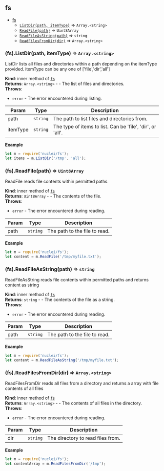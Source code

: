 <a name="module_fs"></a>

## fs

* [fs](#module_fs)
    * [`ListDir(path, itemType)`](#module_fs..ListDir) ⇒ <code>Array.&lt;string&gt;</code>
    * [`ReadFile(path)`](#module_fs..ReadFile) ⇒ <code>Uint8Array</code>
    * [`ReadFileAsString(path)`](#module_fs..ReadFileAsString) ⇒ <code>string</code>
    * [`ReadFilesFromDir(dir)`](#module_fs..ReadFilesFromDir) ⇒ <code>Array.&lt;string&gt;</code>

<a name="module_fs..ListDir"></a>

### (fs).ListDir(path, itemType) ⇒ <code>Array.&lt;string&gt;</code>
ListDir lists all files and directories within a path depending on the itemType provided. itemType can be any one of ['file','dir','all']

**Kind**: inner method of [<code>fs</code>](#module_fs)  
**Returns**: <code>Array.&lt;string&gt;</code> - - The list of files and directories.  
**Throws**:

- <code>error</code> - The error encountered during listing.


| Param | Type | Description |
| --- | --- | --- |
| path | <code>string</code> | The path to list files and directories from. |
| itemType | <code>string</code> | The type of items to list. Can be 'file', 'dir', or 'all'. |

**Example**  
```js
let m = require('nuclei/fs'); 
let items = m.ListDir('/tmp', 'all');
```
<a name="module_fs..ReadFile"></a>

### (fs).ReadFile(path) ⇒ <code>Uint8Array</code>
ReadFile reads file contents within permitted paths

**Kind**: inner method of [<code>fs</code>](#module_fs)  
**Returns**: <code>Uint8Array</code> - - The contents of the file.  
**Throws**:

- <code>error</code> - The error encountered during reading.


| Param | Type | Description |
| --- | --- | --- |
| path | <code>string</code> | The path to the file to read. |

**Example**  
```js
let m = require('nuclei/fs'); 
let content = m.ReadFile('/tmp/myfile.txt');
```
<a name="module_fs..ReadFileAsString"></a>

### (fs).ReadFileAsString(path) ⇒ <code>string</code>
ReadFileAsString reads file contents within permitted paths and returns content as string

**Kind**: inner method of [<code>fs</code>](#module_fs)  
**Returns**: <code>string</code> - - The contents of the file as a string.  
**Throws**:

- <code>error</code> - The error encountered during reading.


| Param | Type | Description |
| --- | --- | --- |
| path | <code>string</code> | The path to the file to read. |

**Example**  
```js
let m = require('nuclei/fs'); 
let content = m.ReadFileAsString('/tmp/myfile.txt');
```
<a name="module_fs..ReadFilesFromDir"></a>

### (fs).ReadFilesFromDir(dir) ⇒ <code>Array.&lt;string&gt;</code>
ReadFilesFromDir reads all files from a directory and returns a array with file contents of all files

**Kind**: inner method of [<code>fs</code>](#module_fs)  
**Returns**: <code>Array.&lt;string&gt;</code> - - The contents of all files in the directory.  
**Throws**:

- <code>error</code> - The error encountered during reading.


| Param | Type | Description |
| --- | --- | --- |
| dir | <code>string</code> | The directory to read files from. |

**Example**  
```js
let m = require('nuclei/fs'); 
let contentArray = m.ReadFilesFromDir('/tmp');
```
